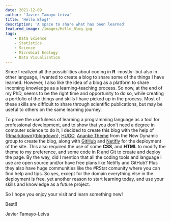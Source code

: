 ```yaml
---
date: 2021-12-09
author: 'Javier Tamayo-Leiva'
title: 'Hello Blog!'
description: 'A space to share what has been learned'
featured_image: /images/Hello_Blog.jpg
tags:
    - Data Science
    - Statistics
    - Science
    - Microbial Ecology
    - Data Visualization
---
```


Since I realized all the possibilities about coding in **R** -mostly- but also in other language, I wanted to create a blog to share some of the things I have learned. However, I also like the idea of a blog as a platform to share incoming knowledge as a learning-teaching process. So now, at the end of my PhD, seems to be the right time and opportunity to do so, while creating a portfolio of the things and skills I have picked up in the process. Most of these skills are difficult to share through scientific publications, but may be useful to others on the same learning journey.

To prove the usefulness of learning a programming language as a tool for professional development, and to show that you don't need a degree in computer science to do it, I decided to create this blog with the help of {[Rmarkdown](https://rmarkdown.rstudio.com)}{[blogdown](https://pkgs.rstudio.com/blogdown/)}, [HUGO](https://gohugo.io), [Ananke Theme](https://github.com/theNewDynamic/gohugo-theme-ananke) from the New Dynamic group to create the blog, along with [GitHub](https://github.com) and [Netifly](https://www.netlify.com) for the deployment of the site. This also required the use of some **CSS**, and **HTML** to modify the theme to my preference, and some code in R and Git to create and deploy the page. By the way, did I mention that all the coding tools and language I use are open source and/or have free plans like Netifly and GitHub? Plus they also have huge communities like the #RStat comunity where you can find help and tips.  So yes, except for the domain everything else in the deployment is free, yet another reason to start learning today, and use your skills and knowledge as a future project.

So I hope you enjoy your visit and learn something new!

Best!!

Javier Tamayo-Leiva